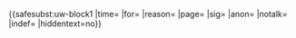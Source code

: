 {{<includeonly>safesubst:</includeonly>uw-block1
|time={{{time|}}}
|for={{{for|}}}
|reason={{{reason|多次加入无[[WP:可供查证|参考文献]]的内容}}}
|page={{{page|}}}
|sig={{{sig|}}}
|anon={{{anon|}}}
|notalk={{{notalk|}}}
|indef={{{indef|}}}
|hiddentext=no}}<!-- Template:uw-vblock --><noinclude>
{{Block notice}}
</noinclude>
